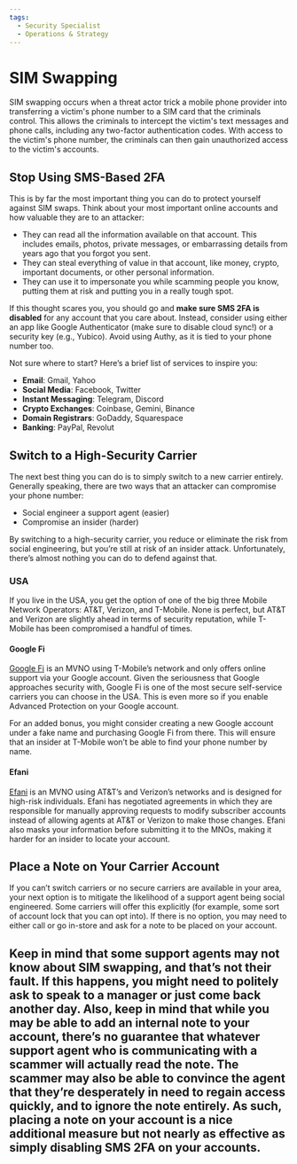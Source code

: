 ```yaml
---
tags:
  - Security Specialist
  - Operations & Strategy
---
```




<TagProvider>
<TagFilter />


# SIM Swapping

<TagList tags={frontmatter.tags} />
<AttributionList contributors={frontmatter.contributors} />

SIM swapping occurs when a threat actor trick a mobile phone provider into transferring a victim's phone number to a SIM card that the criminals control. This allows the criminals to intercept the victim's text messages and phone calls, including any two-factor authentication codes. With access to the victim's phone number, the criminals can then gain unauthorized access to the victim's accounts.

## Stop Using SMS-Based 2FA

This is by far the most important thing you can do to protect yourself against SIM swaps. Think about your most important online accounts and how valuable they are to an attacker:

- They can read all the information available on that account. This includes emails, photos, private messages, or embarrassing details from years ago that you forgot you sent.
- They can steal everything of value in that account, like money, crypto, important documents, or other personal information.
- They can use it to impersonate you while scamming people you know, putting them at risk and putting you in a really tough spot.

If this thought scares you, you should go and **make sure SMS 2FA is disabled** for any account that you care about. Instead, consider using either an app like Google Authenticator (make sure to disable cloud sync!) or a security key (e.g., Yubico). Avoid using Authy, as it is tied to your phone number too.

Not sure where to start? Here’s a brief list of services to inspire you:

- **Email**: Gmail, Yahoo
- **Social Media**: Facebook, Twitter
- **Instant Messaging**: Telegram, Discord
- **Crypto Exchanges**: Coinbase, Gemini, Binance
- **Domain Registrars**: GoDaddy, Squarespace
- **Banking**: PayPal, Revolut

## Switch to a High-Security Carrier

The next best thing you can do is to simply switch to a new carrier entirely. Generally speaking, there are two ways that an attacker can compromise your phone number:

- Social engineer a support agent (easier)
- Compromise an insider (harder)

By switching to a high-security carrier, you reduce or eliminate the risk from social engineering, but you’re still at risk of an insider attack. Unfortunately, there’s almost nothing you can do to defend against that.

### USA

If you live in the USA, you get the option of one of the big three Mobile Network Operators: AT&T, Verizon, and T-Mobile. None is perfect, but AT&T and Verizon are slightly ahead in terms of security reputation, while T-Mobile has been compromised a handful of times.

#### Google Fi

[Google Fi](https://fi.google.com/) is an MVNO using T-Mobile’s network and only offers online support via your Google account. Given the seriousness that Google approaches security with, Google Fi is one of the most secure self-service carriers you can choose in the USA. This is even more so if you enable Advanced Protection on your Google account.

For an added bonus, you might consider creating a new Google account under a fake name and purchasing Google Fi from there. This will ensure that an insider at T-Mobile won’t be able to find your phone number by name.

#### Efani

[Efani](https://www.efani.com/) is an MVNO using AT&T’s and Verizon’s networks and is designed for high-risk individuals. Efani has negotiated agreements in which they are responsible for manually approving requests to modify subscriber accounts instead of allowing agents at AT&T or Verizon to make those changes. Efani also masks your information before submitting it to the MNOs, making it harder for an insider to locate your account.

## Place a Note on Your Carrier Account

If you can’t switch carriers or no secure carriers are available in your area, your next option is to mitigate the likelihood of a support agent being social engineered. Some carriers will offer this explicitly (for example, some sort of account lock that you can opt into). If there is no option, you may need to either call or go in-store and ask for a note to be placed on your account.

Keep in mind that some support agents may not know about SIM swapping, and that’s not their fault. If this happens, you might need to politely ask to speak to a manager or just come back another day. Also, keep in mind that while you may be able to add an internal note to your account, there’s no guarantee that whatever support agent who is communicating with a scammer will actually read the note. The scammer may also be able to convince the agent that they’re desperately in need to regain access quickly, and to ignore the note entirely. As such, placing a note on your account is a nice additional measure but not nearly as effective as simply disabling SMS 2FA on your accounts.
---

</TagProvider>
<ContributeFooter />
